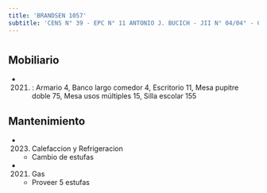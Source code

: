 ```yaml
---
title: 'BRANDSEN 1057'
subtitle: 'CENS N° 39 - EPC N° 11 ANTONIO J. BUCICH - JII N° 04/04° - CAIYJ LA BOCA'
---
```


#


## Mobiliario

*  (2021) : Armario 4, Banco largo comedor 4, Escritorio 11, Mesa pupitre doble 75, Mesa usos múltiples 15, Silla escolar 155 





## Mantenimiento

*  (2023) Calefaccion y Refrigeracion 
    + Cambio de estufas

*  (2021) Gas 
    + Proveer 5 estufas



